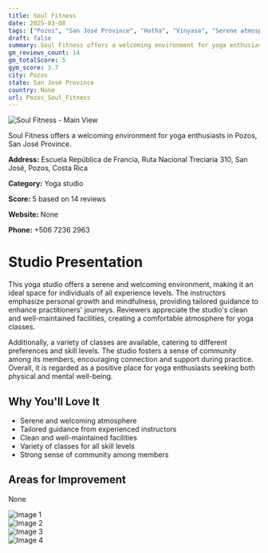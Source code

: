 ```yaml
---
title: Soul Fitness
date: 2025-03-08
tags: ["Pozos", "San José Province", "Hatha", "Vinyasa", "Serene atmosphere", "Community-oriented", "Pozos"]  
draft: false
summary: Soul Fitness offers a welcoming environment for yoga enthusiasts in Pozos, San José Province.
gm_reviews_count: 14
gm_totalScore: 5
gym_score: 3.7
city: Pozos
state: San José Province
country: None
url: Pozos_Soul_Fitness
---
```


<div className="aspect-[16/9] relative my-8">
  <img 
    src="https://lh5.googleusercontent.com/p/AF1QipNALh4OqZnuYnh1dkNQrbaIGUVbxN2g-CaL8HAg=w1920-h1080-k-no"
    alt="Soul Fitness - Main View"
    className="object-cover absolute inset-0 w-full h-full rounded-lg"
  />
</div>

Soul Fitness offers a welcoming environment for yoga enthusiasts in Pozos, San José Province.

**Address:** Escuela República de Francia, Ruta Nacional Treciaria 310, San José, Pozos, Costa Rica

**Category:** Yoga studio

**Score:** 5 based on 14 reviews

**Website:** None

**Phone:** +506 7236 2963

# Studio Presentation

This yoga studio offers a serene and welcoming environment, making it an ideal space for individuals of all experience levels. The instructors emphasize personal growth and mindfulness, providing tailored guidance to enhance practitioners' journeys. Reviewers appreciate the studio's clean and well-maintained facilities, creating a comfortable atmosphere for yoga classes.

Additionally, a variety of classes are available, catering to different preferences and skill levels. The studio fosters a sense of community among its members, encouraging connection and support during practice. Overall, it is regarded as a positive place for yoga enthusiasts seeking both physical and mental well-being.

## Why You'll Love It

- Serene and welcoming atmosphere
- Tailored guidance from experienced instructors
- Clean and well-maintained facilities
- Variety of classes for all skill levels
- Strong sense of community among members

## Areas for Improvement

None

<div className="grid grid-cols-1 xl:grid-cols-2 gap-4 my-8">
<div className="aspect-[4/3] relative"><img src="https://lh5.googleusercontent.com/p/AF1QipPGDywESgvjl1iidDhuVfKXP0a4Nghi0v2WI75a=w1920-h1080-k-no" alt="Image 1" className="object-cover absolute inset-0 w-full h-full rounded-lg" /></div>
<div className="aspect-[4/3] relative"><img src="https://lh5.googleusercontent.com/p/AF1QipNgYsCfAZVntL5drhPfdSkmenUxSbt9aUihX96E=w1920-h1080-k-no" alt="Image 2" className="object-cover absolute inset-0 w-full h-full rounded-lg" /></div>
<div className="aspect-[4/3] relative"><img src="https://lh5.googleusercontent.com/p/AF1QipO-DeIQ0lvSAJ9jPN-ZV8_zEH3DiwK6JLsSu1ME=w1920-h1080-k-no" alt="Image 3" className="object-cover absolute inset-0 w-full h-full rounded-lg" /></div>
<div className="aspect-[4/3] relative"><img src="https://lh5.googleusercontent.com/p/AF1QipNhqya9sMHpjJcwmr0T5n7Ux44rc0RC_9L8TW_F=w1920-h1080-k-no" alt="Image 4" className="object-cover absolute inset-0 w-full h-full rounded-lg" /></div>
</div>